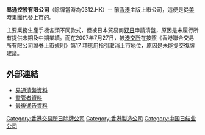 '''易通控股有限公司'''（除牌當時為0312.HK）-- 前[[香港|香港]]主版上市公司，這便是從[[美時集團|美時集團]]代替上市的。

主要業務生產手機各類不同款式，但被日本貿易商[[双日|双日]]申請清盤，原因是未履行所有提供末期及中期業績。而在2007年7月27日，被[[港交所|港交所]]在按照《香港聯合交易所有限公司證券上市規則》第17 項應用指引取消上市地位，原因是未能提交復牌建議。 


==外部連結==
*[http://www.hkexnews.hk/listedco/listconews/sehk/20050830/LTN20050830148_C.pdf 易通清盤資料]
*[http://www.hkexnews.hk/listedco/listconews/sehk/20070725/LTN20070725335_C.pdf 監管者資料]
*[http://www.hkexnews.hk/listedco/listconews/sehk/20070725/LTN20070725390_C.pdf 最後通告資料]

[[Category:香港交易所已除牌公司|Category:香港交易所已除牌公司]]
[[Category:香港製造公司|Category:香港製造公司]]
[[Category:中国已结业公司|Category:中国已结业公司]]